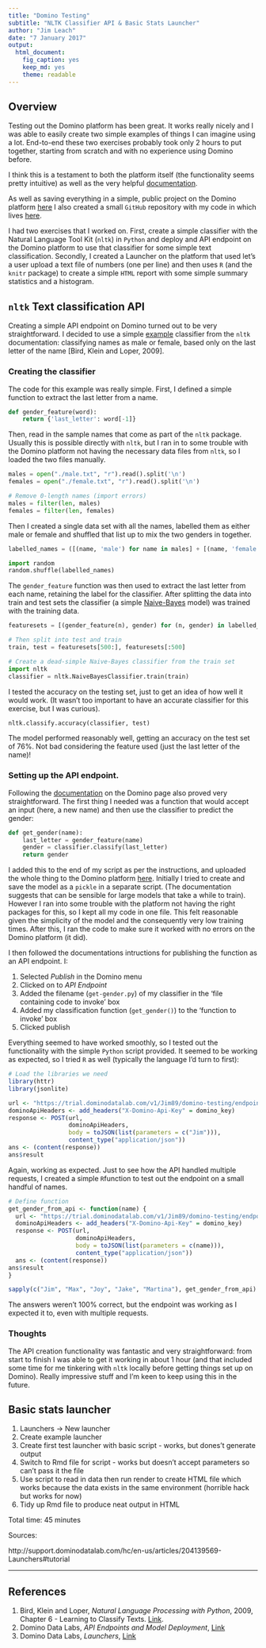 ```yaml
---
title: "Domino Testing"
subtitle: "NLTK Classifier API & Basic Stats Launcher"
author: "Jim Leach"
date: "7 January 2017"
output: 
  html_document:
    fig_caption: yes
    keep_md: yes
    theme: readable
---
```


## Overview

Testing out the Domino platform has been great. It works really nicely and I was able to easily create two simple examples of things I can imagine using a lot. End-to-end these two exercises probably took only 2 hours to put together, starting from scratch and with no experience using Domino before. 

I think this is a testament to both the platform itself (the functionality seems pretty intuitive) as well as the very helpful [documentation](http://support.dominodatalab.com/hc/en-us). 

As well as saving everything in a simple, public project on the Domino platform [here](https://trial.dominodatalab.com/u/Jim89/domino-testing/overview) I also created a small `GitHub` repository with my code in which lives [here](https://github.com/Jim89/domino-testing).

I had two exercises that I worked on. First, create a simple classifier with the Natural Language Tool Kit (`nltk`) in `Python` and deploy and API endpoint on the Domino platform to use that classifier for some simple text classification. Secondly, I created a Launcher on the platform that used let's a user upload a text file of numbers (one per line) and then uses `R` (and the `knitr` package) to create a simple `HTML` report with some simple summary statistics and a histogram.

## `nltk` Text classification API

Creating a simple API endpoint on Domino turned out to be very straightforward. I decided to use a simple [example](http://www.nltk.org/book/ch06.html) classifier from the `nltk` documentation: classifying names as male or female, based only on the last letter of the name [Bird, Klein and Loper, 2009]. 

### Creating the classifier

The code for this example was really simple. First, I defined a simple function to extract the last letter from a name.

```python
def gender_feature(word):
    return {'last_letter': word[-1]}
```

Then, read in the sample names that come as part of the `nltk` package. Usually this is possible directly with `nltk`, but I ran in to some trouble with the Domino platform not having the necessary data files from `nltk`, so I loaded the two files manually.

```python
males = open("./male.txt", "r").read().split('\n')
females = open("./female.txt", "r").read().split('\n')

# Remove 0-length names (import errors)
males = filter(len, males)
females = filter(len, females)
```

Then I created a single data set with all the names, labelled them as either male or female and shuffled that list up to mix the two genders in together.

```python
labelled_names = ([(name, 'male') for name in males] + [(name, 'female') for name in females])

import random
random.shuffle(labelled_names) 
```

The `gender_feature` function was then used to extract the last letter from each name, retaining the label for the classifier. After splitting the data into train and test sets the classifier (a simple [Naive-Bayes](https://en.wikipedia.org/wiki/Naive_Bayes_classifier) model) was trained with the training data.

```python
featuresets = [(gender_feature(n), gender) for (n, gender) in labelled_names]  

# Then split into test and train
train, test = featuresets[500:], featuresets[:500]  

# Create a dead-simple Naive-Bayes classifier from the train set
import nltk
classifier = nltk.NaiveBayesClassifier.train(train)
```

I tested the accuracy on the testing set, just to get an idea of how well it would work. (It wasn't too important to have an accurate classifier for this exercise, but I was curious).

```python
nltk.classify.accuracy(classifier, test)
```

The model performed reasonably well, getting an accuracy on the test set of 76%. Not bad considering the feature used (just the last letter of the name)!

### Setting up the API endpoint.

Following the [documentation](http://support.dominodatalab.com/hc/en-us/articles/204173149-API-Endpoints-Model-Deployment) on the Domino page also proved very straightforward. The first thing I needed was a function that would accept an input (here, a new name) and then use the classifier to predict the gender:

```python
def get_gender(name):
    last_letter = gender_feature(name)
    gender = classifier.classify(last_letter)
    return gender
```

I added this to the end of my script as per the instructions, and uploaded the whole thing to the Domino platform [here](https://trial.dominodatalab.com/u/Jim89/domino-testing/view/get-gender.py). Initially I tried to create and save the model as a `pickle` in a separate script. (The documentation suggests that can be sensible for large models that take a while to train). However I ran into some trouble with the platform not having the right packages for this, so I kept all my code in one file. This felt reasonable given the simplicity of the model and the consequently very low training times. After this, I ran the code to make sure it worked with no errors on the Domino platform (it did).

I then followed the documentations intructions for publishing the function as an API endpoint. I:

1. Selected _Publish_ in the Domino menu
2. Clicked on to _API Endpoint_
3. Added the filename (`get-gender.py`) of my classifier in the 'file containing code to invoke' box
4. Added my classification function (`get_gender()`) to the 'function to invoke' box
5. Clicked publish

Everything seemed to have worked smoothly, so I tested out the functionality with the simple `Python` script provided. It seemed to be working as expected, so I tried `R` as well (typically the language I'd turn to first):

```r
# Load the libraries we need
library(httr)
library(jsonlite)

url <- "https://trial.dominodatalab.com/v1/Jim89/domino-testing/endpoint"
dominoApiHeaders <- add_headers("X-Domino-Api-Key" = domino_key)
response <- POST(url, 
                 dominoApiHeaders, 
                 body = toJSON(list(parameters = c("Jim"))), 
                 content_type("application/json"))
ans <- (content(response))
ans$result
```

Again, working as expected. Just to see how the API handled multiple requests, I created a simple `R`function to test out the endpoint on a small handful of names.

```r
# Define function
get_gender_from_api <- function(name) {
  url <- "https://trial.dominodatalab.com/v1/Jim89/domino-testing/endpoint"
  dominoApiHeaders <- add_headers("X-Domino-Api-Key" = domino_key)
  response <- POST(url, 
                   dominoApiHeaders, 
                   body = toJSON(list(parameters = c(name))), 
                   content_type("application/json"))
  ans <- (content(response))
ans$result
}

sapply(c("Jim", "Max", "Joy", "Jake", "Martina"), get_gender_from_api)
```

The answers weren't 100% correct, but the endpoint was working as I expected it to, even with multiple requests. 

### Thoughts

The API creation functionality was fantastic and very straightforward: from start to finish I was able to get it working in about 1 hour (and that included some time for me tinkering with `nltk` locally before getting things set up on Domino). Really impressive stuff and I'm keen to keep using this in the future.

## Basic stats launcher

1. Launchers -> New launcher
2. Create example launcher
3. Create first test launcher with basic script - works, but dones't generate output
4. Switch to Rmd file for script - works but doesn't accept parameters so can't pass it the file
5. Use script to read in data then run render to create HTML file which works because the data exists in the same environment (horrible hack but works for now)
6. Tidy up Rmd file to produce neat output in HTML

Total time: 45 minutes

Sources:

http://support.dominodatalab.com/hc/en-us/articles/204139569-Launchers#tutorial

***

## References

1. Bird, Klein and Loper, _Natural Language Processing with Python_, 2009, Chapter 6 - Learning to Classify Texts. [Link](http://www.nltk.org/book/ch06.html).
2. Domino Data Labs, _API Endpoints and Model Deployment_, [Link](http://support.dominodatalab.com/hc/en-us/articles/204173149-API-Endpoints-Model-Deployment)
3. Domino Data Labs, _Launchers_, [Link](http://support.dominodatalab.com/hc/en-us/articles/204139569-Launchers)